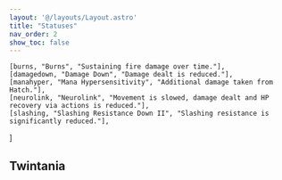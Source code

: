 ```yaml
---
layout: '@/layouts/Layout.astro'
title: "Statuses"
nav_order: 2
show_toc: false
---
```




    [burns, "Burns", "Sustaining fire damage over time."],
    [damagedown, "Damage Down", "Damage dealt is reduced."],
    [manahyper, "Mana Hypersensitivity", "Additional damage taken from Hatch."],
    [neurolink, "Neurolink", "Movement is slowed, damage dealt and HP recovery via actions is reduced."],
    [slashing, "Slashing Resistance Down II", "Slashing resistance is significantly reduced."],
]


## Twintania
<StatusTable data={twinStatusData}/>

